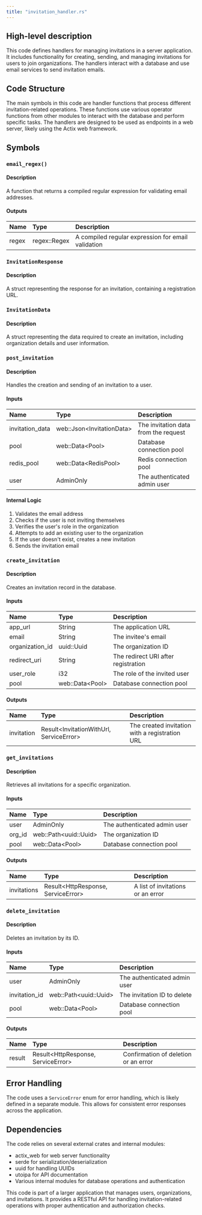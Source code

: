 ```yaml
---
title: "invitation_handler.rs"
---
```


## High-level description
This code defines handlers for managing invitations in a server application. It includes functionality for creating, sending, and managing invitations for users to join organizations. The handlers interact with a database and use email services to send invitation emails.

## Code Structure
The main symbols in this code are handler functions that process different invitation-related operations. These functions use various operator functions from other modules to interact with the database and perform specific tasks. The handlers are designed to be used as endpoints in a web server, likely using the Actix web framework.

## Symbols

### `email_regex()`
#### Description
A function that returns a compiled regular expression for validating email addresses.

#### Outputs
| Name | Type | Description |
|:-----|:-----|:------------|
| regex | regex::Regex | A compiled regular expression for email validation |

### `InvitationResponse`
#### Description
A struct representing the response for an invitation, containing a registration URL.

### `InvitationData`
#### Description
A struct representing the data required to create an invitation, including organization details and user information.

### `post_invitation`
#### Description
Handles the creation and sending of an invitation to a user.

#### Inputs
| Name | Type | Description |
|:-----|:-----|:------------|
| invitation_data | web::Json&lt;InvitationData&gt; | The invitation data from the request |
| pool | web::Data&lt;Pool&gt; | Database connection pool |
| redis_pool | web::Data&lt;RedisPool&gt; | Redis connection pool |
| user | AdminOnly | The authenticated admin user |

#### Internal Logic
1. Validates the email address
2. Checks if the user is not inviting themselves
3. Verifies the user's role in the organization
4. Attempts to add an existing user to the organization
5. If the user doesn't exist, creates a new invitation
6. Sends the invitation email

### `create_invitation`
#### Description
Creates an invitation record in the database.

#### Inputs
| Name | Type | Description |
|:-----|:-----|:------------|
| app_url | String | The application URL |
| email | String | The invitee's email |
| organization_id | uuid::Uuid | The organization ID |
| redirect_uri | String | The redirect URI after registration |
| user_role | i32 | The role of the invited user |
| pool | web::Data&lt;Pool&gt; | Database connection pool |

#### Outputs
| Name | Type | Description |
|:-----|:-----|:------------|
| invitation | Result&lt;InvitationWithUrl, ServiceError&gt; | The created invitation with a registration URL |

### `get_invitations`
#### Description
Retrieves all invitations for a specific organization.

#### Inputs
| Name | Type | Description |
|:-----|:-----|:------------|
| user | AdminOnly | The authenticated admin user |
| org_id | web::Path&lt;uuid::Uuid&gt; | The organization ID |
| pool | web::Data&lt;Pool&gt; | Database connection pool |

#### Outputs
| Name | Type | Description |
|:-----|:-----|:------------|
| invitations | Result&lt;HttpResponse, ServiceError&gt; | A list of invitations or an error |

### `delete_invitation`
#### Description
Deletes an invitation by its ID.

#### Inputs
| Name | Type | Description |
|:-----|:-----|:------------|
| user | AdminOnly | The authenticated admin user |
| invitation_id | web::Path&lt;uuid::Uuid&gt; | The invitation ID to delete |
| pool | web::Data&lt;Pool&gt; | Database connection pool |

#### Outputs
| Name | Type | Description |
|:-----|:-----|:------------|
| result | Result&lt;HttpResponse, ServiceError&gt; | Confirmation of deletion or an error |

## Error Handling
The code uses a `ServiceError` enum for error handling, which is likely defined in a separate module. This allows for consistent error responses across the application.

## Dependencies
The code relies on several external crates and internal modules:
- actix_web for web server functionality
- serde for serialization/deserialization
- uuid for handling UUIDs
- utoipa for API documentation
- Various internal modules for database operations and authentication

This code is part of a larger application that manages users, organizations, and invitations. It provides a RESTful API for handling invitation-related operations with proper authentication and authorization checks.